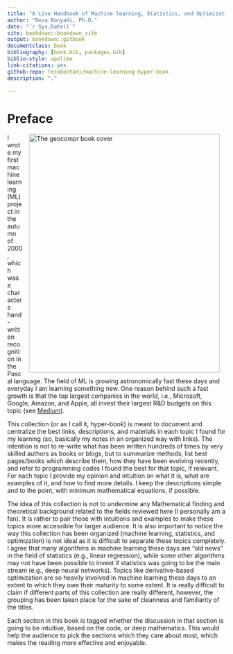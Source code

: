 ```yaml
---
title: "A Live Handbook of Machine learning, Statistics, and Optimization"
author: "Reza Bonyadi, Ph.D."
date: "`r Sys.Date()`"
site: bookdown::bookdown_site
output: bookdown::gitbook
documentclass: book
bibliography: [book.bib, packages.bib]
biblio-style: apalike
link-citations: yes
github-repo: rezabontadi/machine-learning-hyper-book
description: "."

---
```

# Preface {-}


<img src="images/cover.png" width="440" height="550" alt="The geocompr book cover" align="right" style="margin: 0 1em 0 1em"/>

I wrote my first machine learning (ML) project in the autumn of 2000, which was a characters hand-written recognition in the Pascal language. The field of ML is growing astronomically fast these days and everyday I am learning something new. One reason behind such a fast growth is that the top largest companies in the world, i.e., Microsoft, Google, Amazon, and Apple, all invest their largest R&D budgets on this topic (see [Medium](https://medium.com/@paysa/artificial-intelligence-ai-tech-talent-race-is-booming-d3e15bde3ba0)).

This collection (or as I call it, hyper-book) is meant to document and centralize the best links, descriptions, and materials in each topic I found for my learning (so, basically my notes in an organized way with links). The intention is not to re-write what has been written hundreds of times by very skilled authors as books or blogs, but to summarize methods, list best pages/books which describe them, how they have been evolving recently, and refer to programming codes I found the best for that topic, if relevant. For each topic I provide my opinion and intuition on what it is, what are examples of it, and how to find more details. I keep the descriptions simple and to the point, with minimum mathematical equations, if possible. 

The idea of this collection is not to undermine any Mathematical finding and theoretical background related to the fields reviewed here (I personally am a fan). It is rather to pair those with intuitions and examples to make these topics more accessible for larger audience. It is also important to notice the way this collection has been organized (machine learning, statistics, and optimization) is not ideal as it is difficult to separate these topics completely. I agree that many algorithms in machine learning these days are "old news" in the field of statistics (e.g., linear regression), while some other algorithms may not have been possible to invent if statistics was going to be the main stream (e.g., deep neural networks). Topics like derivative-based optimization are so heavily involved in machine learning these days to an extent to which they owe their maturity to some extent. It is really difficult to claim if different parts of this collection are really different, however, the grouping has been taken place for the sake of cleanness and familiarity of the titles.

Each section in this book is tagged whether the discussion in that section is going to be intuitive, based on the code, or deep mathematics. This would help the audience to pick the sections which they care about most, which makes the reading more effective and enjoyable.

